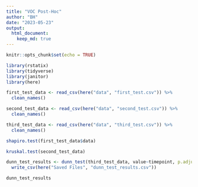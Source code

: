 ```yaml
---
title: "VOC Post-Hoc"
author: "BH"
date: "2023-05-23"
output: 
  html_document:
    keep_md: true
---
```


```r
knitr::opts_chunk$set(echo = TRUE)
```


```r

library(rstatix)
library(tidyverse)
library(janitor)
library(here)

```


```r

first_test_data <- read_csv(here("data", "first_test.csv")) %>%
  clean_names()

second_test_data <- read_csv(here("data", "second_test.csv")) %>%
  clean_names()

third_test_data <- read_csv(here("data", "third_test.csv")) %>%
  clean_names()

```


```r

shapiro.test(first_test_data$data)

```


```r

kruskal.test(second_test_data)

```


```r

dunn_test_results <- dunn_test(third_test_data, value~timepoint, p.adjust.method = "bonferroni") %>%
  write_csv(here("Saved Files", "dunn_test_results.csv"))

dunn_test_results

```

